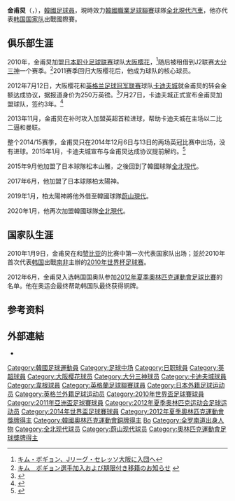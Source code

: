 {{noteta|G1=足球}}{{infobox Football biography 2
| playername          = 金甫炅 <br /> {{lang|ko|김보경}}
| image               = [[File:Kim_Bo_Kyung.jpg|250px]]
| caption             = 2013年效力[[卡迪夫城足球俱乐部|卡迪夫城]]時的金甫炅
| fullname            = 金甫炅 <br /> {{lang|ko|김보경}}
| dateofbirth         = {{birth date and age|1989|10|6}}
| cityofbirth         = [[全罗南道|全罗南道]][[求礼郡|求礼郡]]
| countryofbirth      = {{KOR}}
| height              = {{height|meters=1.78}}
| position            = [[中场|中场]]
| currentclub         = [[全北現代汽車|全北現代汽車]]
| clubnumber          = 13
| youthyears1         = 2008–2009
| youthclubs1         = [[弘益大学|弘益大学]]
| years1              = 2010–2012 
| clubs1              = [[大阪樱花|大阪樱花]]
| caps1               = 41
| goals1              = 15
| years2              = 2010
| clubs2              = → [[大分三神|大分三神]] (借用)
| caps2               = 27
| goals2              = 8
| years3              = 2012–2014
| clubs3              = [[卡迪夫城足球俱乐部|卡迪夫城]]
| caps3               = 58
| goals3              = 3
| years4              = 2015
| clubs4              = [[威根竞技足球俱乐部|韋根]]
| caps4               = 18
| goals4              = 2
| years5 = 2015
| clubs5 = [[松本山雅|松本山雅]]
| caps5 = 6
| goals5 = 0
| years6 = 2016-
| years6         = 2016–2017 | clubs6 = [[全北現代汽車|全北現代汽車]]             | caps6 = 44 | goals6 =  7
| years7         = 2017–2019     | clubs7 = [[柏太陽神|柏太陽神]]                     | caps7 = 36 | goals7 =  2
| years8         = 2019   |
clubs8 = → [[蔚山現代足球俱樂部|蔚山現代]] (外借)
| caps8 = 35 | goals8 = 13
| years9 = 2020- | clubs9 = [[全北現代汽車|全北現代汽車]] | caps9 = 8 | goals9 = 0
| totalcaps           = 
| totalgoals          = 
| nationalyears1      = 2007–2009
| nationalteam1       = 韩国U20
| nationalcaps1       = 22
| nationalgoals1      = 9
| nationalyears2      = 2009–2012
| nationalteam2       = 韩国U23
| nationalcaps2       = 22
| nationalgoals2      = 6
| nationalyears3      = 2010–
| nationalteam3       = [[韩国国家足球队|韩国]]
| nationalcaps3       = 36
| nationalgoals3      = 4
| medaltemplates      = {{MedalCountry|{{flagicon|KOR}} [[韩国|韩国]]}}
{{MedalSport|男子[[足球|足球]]}}
{{MedalCompetition|[[奧林匹克運動會|奧林匹克運動會]]}}
{{MedalBronze | [[2012年夏季奧林匹克運動會|2012年 倫敦]] | [[2012年夏季奧林匹克運動會足球比賽|團隊]]}}
{{MedalCompetition|[[亞洲運動會|亞洲運動會]]}}
{{MedalBronze | [[2010年亞洲運動會|2010年 廣州]] | [[2010年亞洲運動會足球比賽|團隊]]}}
| club-update         = 2020年6月26日
| nationalteam-update = 2015年9月16日
}}

'''金甫炅'''（{{lang-ko|'''김보경'''}}，{{bd|1989年|10月6日|||Kim, Bo-Kyung}}），[[韓國|韓國]][[足球員|足球員]]，現時效力[[韓國職業足球聯賽|韓國職業足球聯賽]]球隊[[全北現代汽車|全北現代汽車]]，他亦代表[[韩国国家足球队|韩国国家队]]出戰國際賽。

== 俱乐部生涯 ==
2010年，金甫炅加盟[[日本职业足球联赛|日本职业足球联赛]]球队[[大阪樱花|大阪樱花]]，<ref>[https://web.archive.org/web/20100108081145/http://headlines.yahoo.co.jp/hl?a=20091229-00000034-yonh-spo キム・ボギョン、Jリーグ・セレッソ大阪に入団へ]{{ja}}</ref>随后被租借到J2联赛[[大分三神|大分三神]]一个赛季。<ref>[http://www.cerezo.co.jp/news_detail.asp?c_idx=10002841&contents_code=100100100 キム　ボギョン選手加入および期限付き移籍のお知らせ] {{Wayback|url=http://www.cerezo.co.jp/news_detail.asp?c_idx=10002841&contents_code=100100100 |date=20120118023704 }}{{ja}}</ref>2011赛季回归大阪樱花后，他成为球队的核心球员。

2012年7月12日，大阪樱花和[[英格兰足球冠军联赛|英格兰足球冠军联赛]]球队[[卡迪夫城足球俱乐部|卡迪夫城]]就金甫炅的转会金额达成协议，据报道身价为250万英镑。<ref>{{cite news|title=キム、イングランド２部・カーディフ移籍…Ｃ大阪|url=http://hochi.yomiuri.co.jp/soccer/jleague/news/20120712-OHT1T00309.htm|work=Sports Hochi|date=12 July 2012|accessdate=12 July 2012|archiveurl=https://web.archive.org/web/20120713002146/http://hochi.yomiuri.co.jp/soccer/jleague/news/20120712-OHT1T00309.htm|archivedate=2012-07-13|deadurl=yes}}{{ja}}</ref>7月27日，卡迪夫城正式宣布金甫炅加盟球队，签约3年。<ref>{{cite news |title=Kim Bo-Kyung City deal completed |url=http://www.cardiffcityfc.co.uk/page/NewsDetail/0,,10335~2850541,00.html? |work=Cardiff City F.C. |publisher=Official Site |date=27 July 2012 |accessdate=27 July 2012 |deadurl=yes |archiveurl=https://web.archive.org/web/20120728234720/http://www.cardiffcityfc.co.uk/page/NewsDetail/0,,10335~2850541,00.html |archivedate=2012年7月28日 }}{{en}}</ref>

2013年11月，金甫炅在补时攻入加盟英超首粒进球，帮助卡迪夫城在主场以二比二逼和曼联。

整个2014/15赛季，金甫炅只在2014年12月6日与13日的两场英冠比赛中出场，没有进球。2015年1月，卡迪夫城宣布与金甫炅达成协议提前解约。<ref>{{cite news |author=Maris |title=官方：卡迪夫城与金甫炅解约 |url=http://www.dongqiudi.com/news/65700.html |publisher=懂球帝 |date=2015-01-25 |accessdate=2015-01-26 |archive-date=2015-01-26 |archive-url=https://web.archive.org/web/20150126195707/http://www.dongqiudi.com/news/65700.html |dead-url=no }}</ref>

2015年9月他加盟了日本球隊松本山雅，之後回到了韓國球隊[[全北現代|全北現代]]。

2017年6月，他加盟了日本球隊柏太陽神。

2019年1月，柏太陽神將他外借至韓國球隊[[蔚山現代足球俱樂部|蔚山現代]]。

2020年1月，他再次加盟韓國球隊[[全北現代|全北現代]]。

== 国家队生涯 ==
2010年1月9日，金甫炅在和[[赞比亚国家足球队|赞比亚]]的比赛中第一次代表国家队出场；並於2010年首次代表[[韩国国家足球队|韩国]]出戰[[南非|南非]]主辦的[[2010年世界杯足球赛|2010年世界杯足球赛]]。

2012年6月，金甫炅入选韩国国奥队参加[[2012年夏季奧林匹克運動會足球比賽|2012年夏季奧林匹克運動會足球比賽]]的名单。他在奥运会最终帮助韩国队最终获得铜牌。

== 参考资料 ==
{{reflist}}

==外部連結==
* {{Instagram|bokyung106}}

{{Jeonbuk Hyundai Motors squad}} 
{{South Korea Squad 2010 World Cup}}
{{2011年亚洲杯足球赛韩国参赛名单}}
{{2012年奧運會男子足球韓國參賽名單}}
{{2014年世界盃足球賽南韓參賽名單}}

{{DEFAULTSORT:Kim Bo-Kyung}}
[[Category:韓國足球運動員|Category:韓國足球運動員]]
[[Category:足球中场|Category:足球中场]]
[[Category:日职球員|Category:日职球員]]
[[Category:英超球員|Category:英超球員]]
[[Category:大阪樱花球员|Category:大阪樱花球员]]
[[Category:大分三神球员|Category:大分三神球员]]
[[Category:卡迪夫城球員|Category:卡迪夫城球員]]
[[Category:韋根球員|Category:韋根球員]]
[[Category:英格蘭足球聯賽球員|Category:英格蘭足球聯賽球員]]
[[Category:日本外籍足球运动员|Category:日本外籍足球运动员]]
[[Category:英格兰外籍足球运动员|Category:英格兰外籍足球运动员]]
[[Category:2010年世界盃足球賽球員|Category:2010年世界盃足球賽球員]]
[[Category:2011年亞洲盃足球賽球員|Category:2011年亞洲盃足球賽球員]]
[[Category:2012年夏季奥林匹克运动会足球运动员|Category:2012年夏季奥林匹克运动会足球运动员]]
[[Category:2014年世界盃足球賽球員|Category:2014年世界盃足球賽球員]]
[[Category:2012年夏季奧林匹克運動會獎牌得主|Category:2012年夏季奧林匹克運動會獎牌得主]]
[[Category:韓國奧林匹克運動會銅牌得主|Category:韓國奧林匹克運動會銅牌得主]]
[[Category:金姓|Bo]]
[[Category:全罗南道出身人物|Category:全罗南道出身人物]]
[[Category:全北现代球员|Category:全北现代球员]]
[[Category:蔚山现代球员|Category:蔚山现代球员]]
[[Category:奧林匹克運動會足球獎牌得主|Category:奧林匹克運動會足球獎牌得主]]